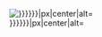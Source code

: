 <includeonly><div style="position: relative;">
[[File:{{{1|{{{url|{{{image}}}}}}}}}|{{{size|800}}}px|center|alt=]]
<div style="position: absolute; top: 0; left: 0px; margin-left: 0px; width:auto; padding: 50px 25px; backgrond: #fff; background: rgba(255, 255, 255, {{{3|0.5}}});">{{{2}}}</div></div></includeonly><noinclude>{{doc}}</noinclude>